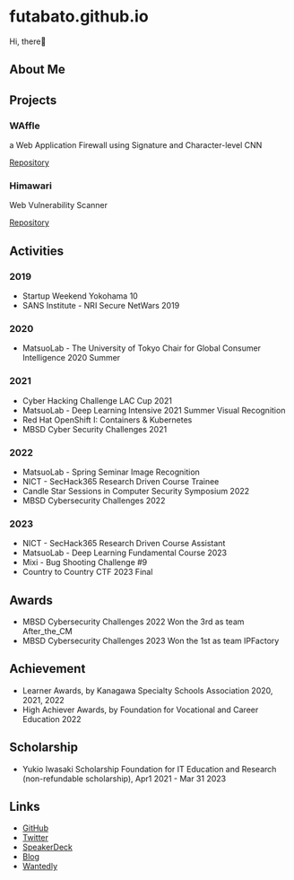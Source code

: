 # futabato.github.io

Hi, there👋

## About Me

## Projects

### WAffle

a Web Application Firewall using Signature and Character-level CNN

[Repository](https://github.com/futabato/WAffle)

### Himawari

Web Vulnerability Scanner

[Repository](https://github.com/After-the-CM/Himawari)

## Activities

### 2019

- Startup Weekend Yokohama 10
- SANS Institute - NRI Secure NetWars 2019

### 2020

- MatsuoLab - The University of Tokyo Chair for Global Consumer Intelligence 2020 Summer

### 2021

- Cyber Hacking Challenge LAC Cup 2021
- MatsuoLab - Deep Learning Intensive 2021 Summer Visual Recognition
- Red Hat OpenShift I: Containers & Kubernetes
- MBSD Cyber Security Challenges 2021

### 2022

- MatsuoLab - Spring Seminar Image Recognition
- NICT - SecHack365 Research Driven Course Trainee
- Candle Star Sessions in Computer Security Symposium 2022
- MBSD Cybersecurity Challenges 2022

### 2023

- NICT - SecHack365 Research Driven Course Assistant
- MatsuoLab - Deep Learning Fundamental Course 2023
- Mixi - Bug Shooting Challenge #9
- Country to Country CTF 2023 Final

## Awards

- MBSD Cybersecurity Challenges 2022 Won the 3rd as team After_the_CM
- MBSD Cybersecurity Challenges 2023 Won the 1st as team IPFactory

## Achievement

- Learner Awards, by Kanagawa Specialty Schools Association 2020, 2021, 2022
- High Achiever Awards, by Foundation for Vocational and Career Education 2022

## Scholarship

- Yukio Iwasaki Scholarship Foundation for IT Education and Research (non-refundable scholarship), Apr1 2021 - Mar 31 2023

## Links

- [GitHub](https://github.com/futabato)
- [Twitter](https://twitter.com/01futabato10)
- [SpeakerDeck](https://speakerdeck.com/futabato)
- [Blog](https://01futabato10.hateblo.jp/)
- [Wantedly](https://www.wantedly.com/id/futabato)
